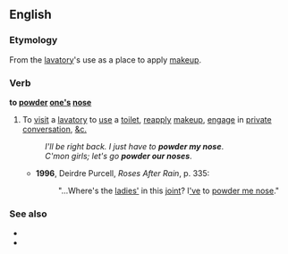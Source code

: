 ==English==

===Etymology===
From the [[lavatory]]'s use as a place to apply [[makeup]].

===Verb===
'''to [[powder]] [[one's]] [[nose]]'''

# {{label|en|euphemistic|typically of women}} To [[visit]] a [[lavatory]] to [[use]] a [[toilet]], [[reapply]] [[makeup]], {{context|when used of a group of women|lang=en}} [[engage]] in [[private]] [[conversation]], [[&c.]]
#: ''I'll be right back. I just have to '''powder my nose'''''.
#: ''C'mon girls; let's go '''powder our noses'''''.
#* '''1996''', Deirdre Purcell, ''Roses After Rain'', p. 335:
#*: "...Where's the [[ladies']] in this [[joint]]? I[['ve]] to [[powder one's nose|powder me nose]]."

===See also===
* {{l|en|powder room}}
* {{l|en|take a powder}}